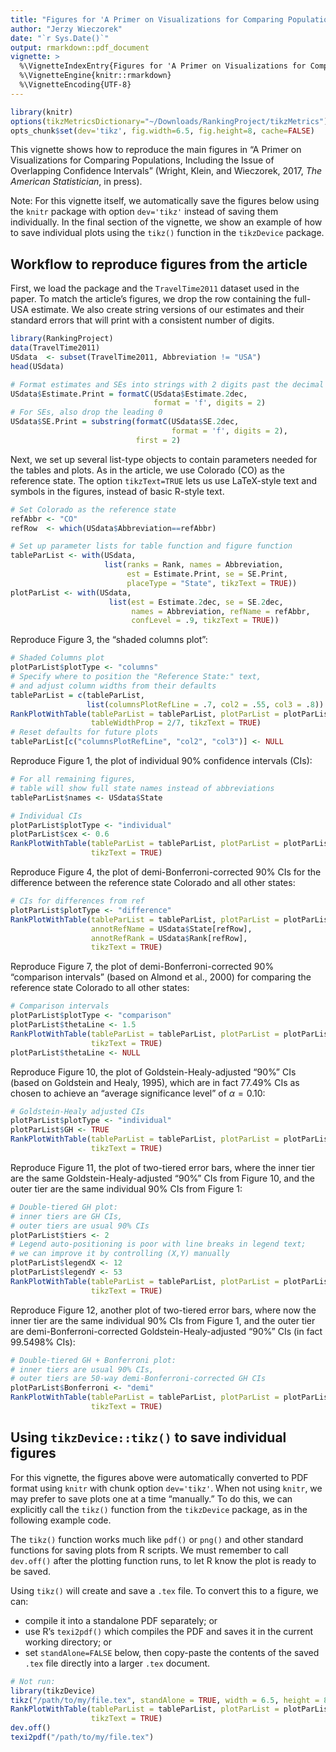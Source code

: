 ```yaml
---
title: "Figures for 'A Primer on Visualizations for Comparing Populations...'"
author: "Jerzy Wieczorek"
date: "`r Sys.Date()`"
output: rmarkdown::pdf_document
vignette: >
  %\VignetteIndexEntry{Figures for 'A Primer on Visualizations for Comparing Populations...'}
  %\VignetteEngine{knitr::rmarkdown}
  %\VignetteEncoding{UTF-8}
---
```


```r
library(knitr)
options(tikzMetricsDictionary="~/Downloads/RankingProject/tikzMetrics")
opts_chunk$set(dev='tikz', fig.width=6.5, fig.height=8, cache=FALSE)
```

This vignette shows how to reproduce the main figures in "A Primer on Visualizations for Comparing Populations, Including the Issue of Overlapping Confidence Intervals" (Wright, Klein, and Wieczorek, 2017, *The American Statistician*, in press).

Note: For this vignette itself, we automatically save the figures below using the `knitr` package with option `dev='tikz'` instead of saving them individually. In the final section of the vignette, we show an example of how to save individual plots using the `tikz()` function in the `tikzDevice` package.

## Workflow to reproduce figures from the article

First, we load the package and the `TravelTime2011` dataset used in the paper. To match the article's figures, we drop the row containing the full-USA estimate. We also create string versions of our estimates and their standard errors that will print with a consistent number of digits.

```r
library(RankingProject)
data(TravelTime2011)
USdata  <- subset(TravelTime2011, Abbreviation != "USA")
head(USdata)

# Format estimates and SEs into strings with 2 digits past the decimal
USdata$Estimate.Print = formatC(USdata$Estimate.2dec,
                                format = 'f', digits = 2)
# For SEs, also drop the leading 0
USdata$SE.Print = substring(formatC(USdata$SE.2dec,
                                    format = 'f', digits = 2),
                            first = 2)
```

Next, we set up several list-type objects to contain parameters needed for the tables and plots. As in the article, we use Colorado (CO) as the reference state. The option `tikzText=TRUE` lets us use LaTeX-style text and symbols in the figures, instead of basic R-style text.

```r
# Set Colorado as the reference state
refAbbr <- "CO"
refRow  <- which(USdata$Abbreviation==refAbbr)

# Set up parameter lists for table function and figure function
tableParList <- with(USdata,
                     list(ranks = Rank, names = Abbreviation, 
                          est = Estimate.Print, se = SE.Print,
                          placeType = "State", tikzText = TRUE))
plotParList <- with(USdata,
                      list(est = Estimate.2dec, se = SE.2dec,
                           names = Abbreviation, refName = refAbbr,
                           confLevel = .9, tikzText = TRUE))
```

Reproduce Figure 3, the "shaded columns plot":

```r
# Shaded Columns plot
plotParList$plotType <- "columns"
# Specify where to position the "Reference State:" text,
# and adjust column widths from their defaults
tableParList = c(tableParList,
                 list(columnsPlotRefLine = .7, col2 = .55, col3 = .8))
RankPlotWithTable(tableParList = tableParList, plotParList = plotParList,
                  tableWidthProp = 2/7, tikzText = TRUE)
# Reset defaults for future plots
tableParList[c("columnsPlotRefLine", "col2", "col3")] <- NULL
```

Reproduce Figure 1, the plot of individual 90% confidence intervals (CIs):

```r
# For all remaining figures,
# table will show full state names instead of abbreviations
tableParList$names <- USdata$State

# Individual CIs
plotParList$plotType <- "individual"
plotParList$cex <- 0.6
RankPlotWithTable(tableParList = tableParList, plotParList = plotParList,
                  tikzText = TRUE)
```

Reproduce Figure 4, the plot of demi-Bonferroni-corrected 90% CIs for the difference between the reference state Colorado and all other states:

```r
# CIs for differences from ref
plotParList$plotType <- "difference"
RankPlotWithTable(tableParList = tableParList, plotParList = plotParList,
                  annotRefName = USdata$State[refRow],
                  annotRefRank = USdata$Rank[refRow],
                  tikzText = TRUE)
```

Reproduce Figure 7, the plot of demi-Bonferroni-corrected 90% "comparison intervals" (based on Almond et al., 2000) for comparing the reference state Colorado to all other states:

```r
# Comparison intervals
plotParList$plotType <- "comparison"
plotParList$thetaLine <- 1.5
RankPlotWithTable(tableParList = tableParList, plotParList = plotParList,
                  tikzText = TRUE)
plotParList$thetaLine <- NULL
```

Reproduce Figure 10, the plot of Goldstein-Healy-adjusted "90%" CIs (based on Goldstein and Healy, 1995), which are in fact 77.49% CIs as chosen to achieve an "average significance level" of $\alpha=0.10$:

```r
# Goldstein-Healy adjusted CIs
plotParList$plotType <- "individual"
plotParList$GH <- TRUE
RankPlotWithTable(tableParList = tableParList, plotParList = plotParList,
                  tikzText = TRUE)
```

Reproduce Figure 11, the plot of two-tiered error bars, where the inner tier are the same Goldstein-Healy-adjusted "90%" CIs from Figure 10, and the outer tier are the same individual 90% CIs from Figure 1:

```r
# Double-tiered GH plot:
# inner tiers are GH CIs,
# outer tiers are usual 90% CIs
plotParList$tiers <- 2
# Legend auto-positioning is poor with line breaks in legend text;
# we can improve it by controlling (X,Y) manually
plotParList$legendX <- 12
plotParList$legendY <- 53
RankPlotWithTable(tableParList = tableParList, plotParList = plotParList,
                  tikzText = TRUE)
```

Reproduce Figure 12, another plot of two-tiered error bars, where now the inner tier are the same individual 90% CIs from Figure 1, and the outer tier are demi-Bonferroni-corrected Goldstein-Healy-adjusted "90%" CIs (in fact 99.5498% CIs):

```r
# Double-tiered GH + Bonferroni plot:
# inner tiers are usual 90% CIs,
# outer tiers are 50-way demi-Bonferroni-corrected GH CIs
plotParList$Bonferroni <- "demi"
RankPlotWithTable(tableParList = tableParList, plotParList = plotParList,
                  tikzText = TRUE)
```

## Using `tikzDevice::tikz()` to save individual figures

For this vignette, the figures above were automatically converted to PDF format using `knitr` with chunk option `dev='tikz'`. When not using `knitr`, we may prefer to save plots one at a time "manually." To do this, we can explicitly call the `tikz()` function from the `tikzDevice` package, as in the following example code.

The `tikz()` function works much like `pdf()` or `png()` and other standard functions for saving plots from R scripts. We must remember to call `dev.off()` after the plotting function runs, to let R know the plot is ready to be saved.

Using `tikz()` will create and save a `.tex` file. To convert this to a figure, we can:

* compile it into a standalone PDF separately; or
* use R's `texi2pdf()` which compiles the PDF and saves it in the current working directory; or
* set `standAlone=FALSE` below, then copy-paste the contents of the saved `.tex` file directly into a larger `.tex` document.

```r
# Not run:
library(tikzDevice)
tikz("/path/to/my/file.tex", standAlone = TRUE, width = 6.5, height = 8)
RankPlotWithTable(tableParList = tableParList, plotParList = plotParList,
                  tikzText = TRUE)
dev.off()
texi2pdf("/path/to/my/file.tex")
```

